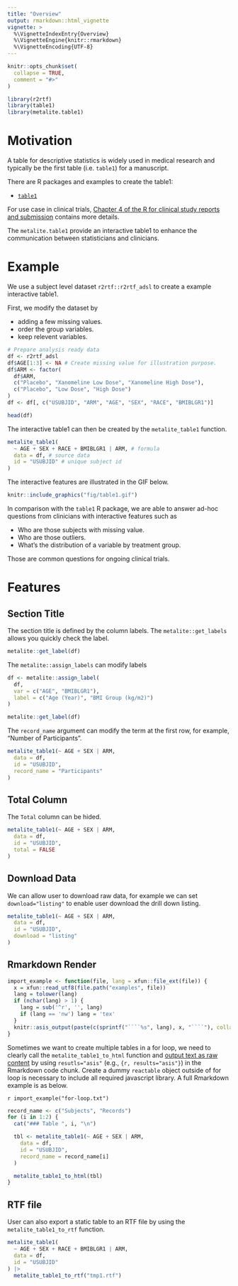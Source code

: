 ```yaml
---
title: "Overview"
output: rmarkdown::html_vignette
vignette: >
  %\VignetteIndexEntry{Overview}
  %\VignetteEngine{knitr::rmarkdown}
  %\VignetteEncoding{UTF-8}
---
```


```r
knitr::opts_chunk$set(
  collapse = TRUE,
  comment = "#>"
)
```

```r
library(r2rtf)
library(table1)
library(metalite.table1)
```

# Motivation 

A table for descriptive statistics is widely used 
in medical research and typically be the first table (i.e. `table1`) 
for a manuscript. 

There are R packages and examples to create the table1: 

- [`table1`](https://github.com/benjaminrich/table1)

For use case in clinical trials, 
[Chapter 4 of the R for clinical study reports and submission](https://r4csr.org/tlf-baseline.html) 
contains more details. 

The `metalite.table1` provide an interactive table1 to 
enhance the communication between statisticians and clinicians. 

# Example 

We use a subject level dataset `r2rtf::r2rtf_adsl` to create a example interactive table1. 

First, we modify the dataset by

- adding a few missing values.
- order the group variables.
- keep relevent variables. 

```r
# Prepare analysis ready data
df <- r2rtf_adsl
df$AGE[1:3] <- NA # Create missing value for illustration purpose.
df$ARM <- factor(
  df$ARM,
  c("Placebo", "Xanomeline Low Dose", "Xanomeline High Dose"),
  c("Placebo", "Low Dose", "High Dose")
)
df <- df[, c("USUBJID", "ARM", "AGE", "SEX", "RACE", "BMIBLGR1")]

head(df)
```

The interactive table1 can then be created by the `metalite_table1` function. 

```r
metalite_table1(
  ~ AGE + SEX + RACE + BMIBLGR1 | ARM, # formula
  data = df, # source data
  id = "USUBJID" # unique subject id
)
```


The interactive features are illustrated in the GIF below. 

```r
knitr::include_graphics("fig/table1.gif")
```

In comparison with the `table1` R package, 
we are able to answer ad-hoc questions from clinicians with interactive features such as 

- Who are those subjects with missing value. 
- Who are those outliers.  
- What's the distribution of a variable by treatment group. 

Those are common questions for ongoing clinical trials. 

# Features 

## Section Title 

The section title is defined by the column labels. 
The `metalite::get_labels` allows you quickly check the label. 

```r
metalite::get_label(df)
```

The `metalite::assign_labels` can modify labels 

```r
df <- metalite::assign_label(
  df,
  var = c("AGE", "BMIBLGR1"),
  label = c("Age (Year)", "BMI Group (kg/m2)")
)

metalite::get_label(df)
```

The `record_name` argument can modify the term at the first row, 
for example, "Number of Participants". 

```r
metalite_table1(~ AGE + SEX | ARM,
  data = df,
  id = "USUBJID",
  record_name = "Participants"
)
```

## Total Column 

The `Total` column can be hided. 

```r
metalite_table1(~ AGE + SEX | ARM,
  data = df,
  id = "USUBJID",
  total = FALSE
)
```

## Download Data 

We can allow user to download raw data, for example we can 
set `download="listing"` to enable user download the drill down listing. 

```r
metalite_table1(~ AGE + SEX | ARM,
  data = df,
  id = "USUBJID",
  download = "listing"
)
```

## Rmarkdown Render 

```r
import_example <- function(file, lang = xfun::file_ext(file)) {
  x = xfun::read_utf8(file.path("examples", file))
  lang = tolower(lang)
  if (nchar(lang) > 1) {
    lang = sub('^r', '', lang)
    if (lang == 'nw') lang = 'tex'
  }
  knitr::asis_output(paste(c(sprintf("````%s", lang), x, "````"), collapse = '\n'))
}
```

Sometimes we want to create multiple tables in a for loop, 
we need to clearly call the `metalite_table1_to_html` function and 
[output text as raw content](https://bookdown.org/yihui/rmarkdown-cookbook/results-asis.html)
by using `resutls="asis"` (e.g., `{r, results="asis"}`) in the Rmarkdown code chunk. 
Create a dummy `reactable` object outside of for loop is necessary to include all 
required javascript library. A full Rmarkdown example is as below.

`r import_example("for-loop.txt")`

```r
record_name <- c("Subjects", "Records")
for (i in 1:2) {
  cat("### Table ", i, "\n")

  tbl <- metalite_table1(~ AGE + SEX | ARM,
    data = df,
    id = "USUBJID",
    record_name = record_name[i]
  )

  metalite_table1_to_html(tbl)
}
```

## RTF file 

User can also export a static table to an RTF file by using the `metalite_table1_to_rtf` function. 

```r
metalite_table1(
  ~ AGE + SEX + RACE + BMIBLGR1 | ARM, 
  data = df, 
  id = "USUBJID" 
) |>
  metalite_table1_to_rtf("tmp1.rtf")
```



